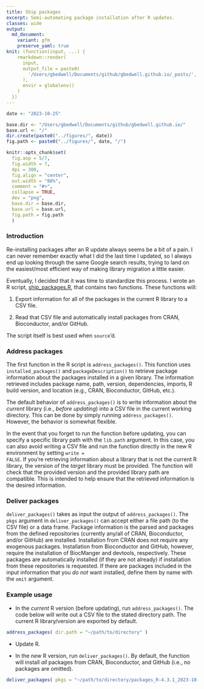 ```yaml
---
title: Ship packages
excerpt: Semi-automating package installation after R updates.
classes: wide
output:
  md_document:
    variant: gfm
    preserve_yaml: true
knit: (function(input, ...) {
    rmarkdown::render(
      input,
      output_file = paste0(
        '/Users/gbedwell/Documents/github/gbedwell.github.io/_posts/', '2023-08-01', '-', 'ship_packages','.md'
      ),
      envir = globalenv()
    )
  })
---
```


```r
date <- "2023-10-25"

base.dir <- "/Users/gbedwell/Documents/github/gbedwell.github.io/"
base.url <- "/"
dir.create(paste0("../figures/", date))
fig.path <- paste0("../figures/", date, "/")

knitr::opts_chunk$set(
  fig.asp = 5/7,
  fig.width = 7,
  dpi = 300,
  fig.align = "center",
  out.width = "80%",
  comment = "#>",
  collapse = TRUE,
  dev = "png",
  base.dir = base.dir, 
  base.url = base.url,
  fig.path = fig.path
  )
```

### Introduction
Re-installing packages after an R update always seems be a bit of a pain. I can never remember exactly what I did the last time I updated, so I always end up looking through the same Google search results, trying to land on the easiest/most efficient way of making library migration a little easier.

Eventually, I decided that it was time to standardize this process. I wrote an R script, [ship_packages.R](https://github.com/gbedwell/ship_packages), that contains two functions. These functions will:

1. Export information for all of the packages in the current R library to a CSV file.

2. Read that CSV file and automatically install packages from CRAN, Bioconductor, and/or GitHub.

The script itself is best used when <code>source</code>'d.

### Address packages

The first function in the R script is <code>address_packages()</code>. This function uses <code>installed_packages()</code> and <code>packageDescription()</code> to retrieve package information about the packages installed in a given library. The information retrieved includes package name, path, version, dependencies, imports, R build version, and location (e.g., CRAN, Bioconductor, GitHub, etc.).

Τhe default behavior of <code>address_packages()</code> is to write information about the <i>current</i> library (i.e., <i>before updating</i>) into a CSV file in the current working directory. This can be done by simply running <code>address_packages()</code>. However, the behavior is somewhat flexible.

In the event that you forget to run the function before updating, you can specify a specific library path with the <code>lib.path</code> argument. In this case, you can also avoid writing a CSV file and run the function directly in the new R environment by setting <code>write = FALSE</code>. If you're retrieving information about a library that is not the current R library, the version of the <i>target</i> library must be provided. The function will check that the provided version and the provided library path are compatible. This is intended to help ensure that the retrieved information is the desired information.

### Deliver packages

<code>deliver_packages()</code> takes as input the output of <code>address_packages()</code>. The <code>pkgs</code> argument in <code>deliver_packages()</code> can accept either a file path (to the CSV file) or a data frame. Package information is the parsed and packages from the defined repositories (currently any/all of CRAN, Bioconductor, and/or GitHub) are installed. Installation from CRAN does not require any exogenous packages. Installation from Bioconductor and GitHub, however, require the installation of BiocManger and devtools, respectively. These packages are automatically installed (if they are not already) if installation from these repositories is requested. If there are packages included in the input information that you <i>do not</i> want installed, define them by name with the <code>omit</code> argument.

### Example usage

+ In the <i>current</i> R version (before updating), run <code>address_packages()</code>. The code below will write out a CSV file to the stated directory path. The current R library/version are exported by default.

```r
address_packages( dir.path = "~/path/to/directory" )
```

+ Update R.

+ In the <i>new</i> R version, run <code>deliver_packages()</code>. By default, the function will install <i>all</i> packages from CRAN, Bioconductor, and GitHub (i.e., no packages are omitted).

```r
deliver_packages( pkgs = "~/path/to/directory/packages_R-4.3.1_2023-10-25.csv" )
```















